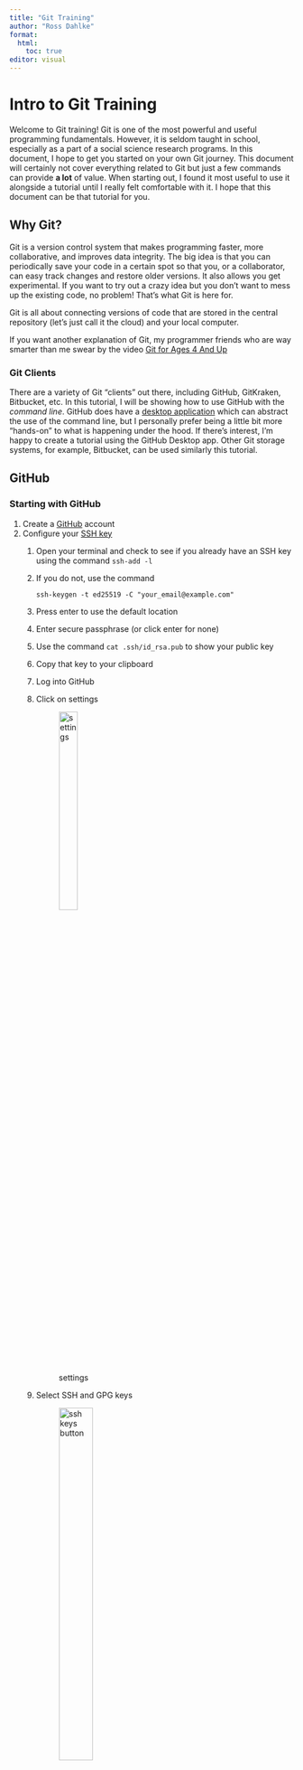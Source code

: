 ```yaml
---
title: "Git Training"
author: "Ross Dahlke"
format: 
  html:
    toc: true
editor: visual
---
```


# Intro to Git Training

Welcome to Git training! Git is one of the most powerful and useful programming fundamentals. However, it is seldom taught in school, especially as a part of a social science research programs. In this document, I hope to get you started on your own Git journey. This document will certainly not cover everything related to Git but just a few commands can provide **a lot** of value. When starting out, I found it most useful to use it alongside a tutorial until I really felt comfortable with it. I hope that this document can be that tutorial for you.

## Why Git?

Git is a version control system that makes programming faster, more collaborative, and improves data integrity. The big idea is that you can periodically save your code in a certain spot so that you, or a collaborator, can easy track changes and restore older versions. It also allows you get experimental. If you want to try out a crazy idea but you don't want to mess up the existing code, no problem! That's what Git is here for.

Git is all about connecting versions of code that are stored in the central repository (let's just call it the cloud) and your local computer.

If you want another explanation of Git, my programmer friends who are way smarter than me swear by the video [Git for Ages 4 And Up](https://www.youtube.com/watch?v=1ffBJ4sVUb4&ab_channel=HackersOnBoard)

### Git Clients

There are a variety of Git "clients" out there, including GitHub, GitKraken, Bitbucket, etc. In this tutorial, I will be showing how to use GitHub with the *command line*. GitHub does have a [desktop application](https://desktop.github.com/) which can abstract the use of the command line, but I personally prefer being a little bit more "hands-on" to what is happening under the hood. If there's interest, I'm happy to create a tutorial using the GitHub Desktop app. Other Git storage systems, for example, Bitbucket, can be used similarly this tutorial.

## GitHub

### Starting with GitHub

1.  Create a [GitHub](https://github.com/) account
2.  Configure your [SSH key](https://docs.github.com/en/authentication/connecting-to-github-with-ssh/adding-a-new-ssh-key-to-your-github-account)
    1.  Open your terminal and check to see if you already have an SSH key using the command `ssh-add -l`

    2.  If you do not, use the command

        ```         
        ssh-keygen -t ed25519 -C "your_email@example.com"
        ```

    3.  Press enter to use the default location

    4.  Enter secure passphrase (or click enter for none)

    5.  Use the command `cat .ssh/id_rsa.pub` to show your public key

    6.  Copy that key to your clipboard

    7.  Log into GitHub

    8.  Click on settings

        ![settings](/images/settings.png){width=30%}

    9.  Select SSH and GPG keys

        ![ssh keys button](/images/ssh keys.png){width=40%}

    10. Click New SSH Key

        ![new ssh key](/images/new ssh key.png)

    11. Give your key a title

        ![ssh fields](/images/new ssh key.png)

    12. Paste your public key into the Key field

    13. Click Add SSH Key

### Creating a new repository

1.  Go to your GitHub [homepage](https://github.com/)

2.  On the left menu "Top Repositories" click the "New" button

    ![Create a new repository](/images/new_repo.png){width=50%}

3.  Give your repository a name and fill out the remaining details

4.  Congratulations, you just made a new repository! Right now, the repository only exists in the cloud.

### Downloading a repository

1.  Go to the GitHub page of your repository (e.g., [github.com/rossdahlke/git-training](github.com/rossdahlke/git-training))

2.  If you do not have the repository downloaded on your local computer, click on the "Code" dropdown

    ![Code Button](/images/code_button.png)

3.  Click on "SSH" and copy the git address (e.g., "git\@github.com:rossdahlke/git-training.git")

    ![ssh](/images/ssh.png)

4.  Open your terminal on your local computer or IDE

5.  Use `ls` and `cd` to navigate to the folder that you want the repository to live in

6.  In the terminal use the `git clone` function to "clone" the repository down to your local machine

    1.  e.g., `git clone git@github.com:rossdahlke/git-training.git`

7.  Now, that repository should exist on your local computer

8.  Make any changes you want your want to the code

### Sending a repository back up

1.  Once you've made the changes you want to the file, you can "commit" and "push" those changes back up to GitHub
2.  Open your terminal on your local computer or use the terminal in your IDE
3.  Use `ls` and `cd` to navigate to your Git repository
4.  Check on the status of the files in your repository using the `git status` command
    1.  Files in red are new/ edited files that are currently untracked
    2.  Files in green are new/ edited files that are being tracked
5.  Add the files you wish to "commit" up using the `git add` function
    1.  e.g., `git add training.html`
6.  You can check on the status of your files again using `git status`, notice that the files you just added should be green now
7.  Commit the changes you made using the `git commit -m` command followed by a message in quotes (e.g., `git commit -m "first commit"`)
8.  Push your changes back to GitHub using the `git push` command
9.  Check on GitHub to make sure your changes are there
10. Now, other people can go and `git clone` your files and push them back

**Just remember the steps of "add, commit, push"!**

### Getting updates to a repository that someone else pushed

1.  If you already have a repository cloned onto your local computer and want to get the latest version of the repo (i.e., after someone else pushed up their changes) use the `git pull` command
